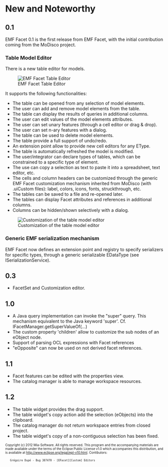 = New and Noteworthy =
== 0.1 ==
EMF Facet 0.1 is the first release from EMF Facet, with the initial contribution coming from the MoDisco project.

=== Table Model Editor ===
There is a new table editor for models. 

[[Image:../img/EMFFacet_NatTable_QueryColumn.png|frame|center|EMF Facet Table Editor]]

It supports the following functionalities:
* The table can be opened from any selection of model elements. 
* The user can add and remove model elements from the table.
* The table can display the results of queries in additional columns.
* The user can edit values of the model elements attributes.
* The user can set unary features (through a cell editor or drag & drop).
* The user can set n-ary features with a dialog.
* The table can be used to delete model elements.
* The table provide a full support of undo/redo.
* An extension point allow to provide new cell editors for any EType.
* The table is automatically refreshed the model is modified.
* The user/integrator can declare types of tables, which can be constrained to a specific type of element.
* The use can copy a selection as text to paste it into a spreadsheet, text editor, etc.
* The cells and column headers can be customized through the generic EMF Facet customization mechanism inherited from MoDisco (with .uiCustom files): label, colors, icons, fonts, struckthrough, etc.
* The tables can be saved to a file and re-opened later.
* The tables can display Facet attributes and references in additional columns.
* Columns can be hidden/shown selectively with a dialog.

[[Image:../img/EMFFacet_NatTable_CustomizationExample.png|frame|center|Customization of the table model editor]]

=== Generic EMF serialization mechanism ===
EMF Facet now defines an extension point and registry to specify serializers for specific types, through a generic serializable EDataType (see ISerializationService).

== 0.3 ==

* FacetSet and Customization editor.

== 1.0 ==

* A Java query implementation can invoke the "super" query. This mechanism equivalent to the Java keyword 'super'. Cf. IFacetManager.getSuperValueOf(...)
* The custom property 'children' allow to customize the sub nodes of an eObject node.
* Support of parsing OCL expressions with Facet references
* "eOpposite" can now be used on not derived facet references.

== 1.1 ==

* Facet features can be edited with the properties view.
* The catalog manager is able to manage workspace resources.
== 1.2 ==

* The table widget provides the drag support.
* The table widget's copy action add the selection (eObjects) into the clipboard.
* The catalog manager do not return workspace entries from closed project.
* The table widget's copy of a non-contiguous selection has been fixed.

<font size="-2">
Copyright (c) 2012 Mia-Software.
All rights reserved. This program and the accompanying materials
are made available under the terms of the Eclipse Public License v1.0
which accompanies this distribution, and is available at
http://www.eclipse.org/legal/epl-v10.html.
Contibutors:
	Grégoire Dupé - Bug 387470 - [EFacet][Custom] Editors
</font>
